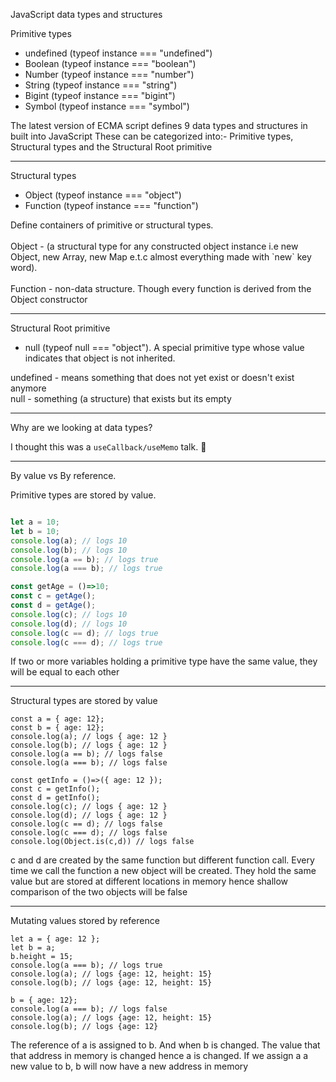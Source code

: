 

JavaScript data types and structures

Primitive types
- undefined (typeof instance === "undefined")
- Boolean (typeof instance === "boolean")
- Number (typeof instance === "number")
- String (typeof instance === "string")
- Bigint (typeof instance === "bigint")
- Symbol (typeof instance === "symbol")

<Notes>
The latest version of ECMA script defines 9 data types and structures in built into JavaScript
These can be categorized into:- Primitive types, Structural types and the Structural Root primitive
</Notes>

---

Structural types

- Object (typeof instance === "object")
- Function (typeof instance === "function")

<Notes>
Define containers of primitive or structural types. <br/><br/>
Object - (a structural type for any constructed object instance i.e new Object, new Array, new Map e.t.c almost everything made with `new` key word). <br/><br/>
Function - non-data structure. Though every function is derived from the Object constructor
</Notes>

---

Structural Root primitive

- null (typeof null === "object"). A special primitive type whose value indicates that object is not inherited. 

<Notes>
undefined - means something that does not yet exist or doesn't exist anymore <br/>
null - something (a structure) that exists but its empty
</Notes>

---

Why are we looking at data types? 

I thought this was a `useCallback/useMemo` talk. 🤔

---

By value vs By reference.

Primitive types are stored by value. 

```js

let a = 10;
let b = 10;
console.log(a); // logs 10
console.log(b); // logs 10
console.log(a == b); // logs true
console.log(a === b); // logs true

const getAge = ()=>10;
const c = getAge();
const d = getAge();
console.log(c); // logs 10
console.log(d); // logs 10
console.log(c == d); // logs true
console.log(c === d); // logs true

```

<Notes>
If two or more variables holding a primitive type have the same value, they will be equal to each other
</Notes>

---

Structural types are stored by value

```
const a = { age: 12};
const b = { age: 12};
console.log(a); // logs { age: 12 }
console.log(b); // logs { age: 12 }
console.log(a == b); // logs false
console.log(a === b); // logs false

const getInfo = ()=>({ age: 12 });
const c = getInfo(); 
const d = getInfo();
console.log(c); // logs { age: 12 }
console.log(d); // logs { age: 12 }
console.log(c == d); // logs false
console.log(c === d); // logs false
console.log(Object.is(c,d)) // logs false
```

<Notes>
c and d are created by the same function but different function call. Every time we call the function a new object will be created.
They hold the same value but are stored at different locations in memory hence shallow comparison of the two objects will be false
</Notes>

---

Mutating values stored by reference

```
let a = { age: 12 };
let b = a;
b.height = 15;
console.log(a === b); // logs true
console.log(a); // logs {age: 12, height: 15}
console.log(b); // logs {age: 12, height: 15}

b = { age: 12};
console.log(a === b); // logs false
console.log(a); // logs {age: 12, height: 15}
console.log(b); // logs {age: 12}
```
<Notes>
The reference of a is assigned to b. And when b is changed. The value that that address in memory is changed hence a is changed.
If we assign a a new value to b, b will now have a new address in memory
</Notes>


